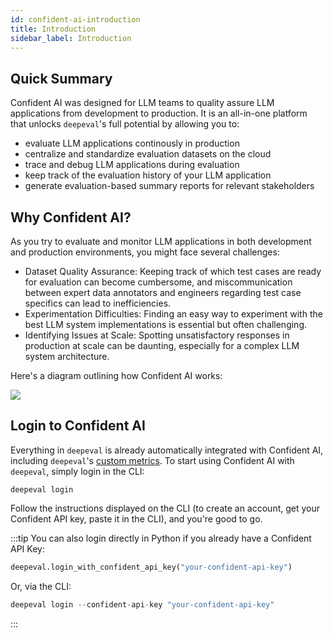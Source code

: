 ```yaml
---
id: confident-ai-introduction
title: Introduction
sidebar_label: Introduction
---
```


## Quick Summary

Confident AI was designed for LLM teams to quality assure LLM applications from development to production. It is an all-in-one platform that unlocks `deepeval`'s full potential by allowing you to:

- evaluate LLM applications continously in production
- centralize and standardize evaluation datasets on the cloud
- trace and debug LLM applications during evaluation
- keep track of the evaluation history of your LLM application
- generate evaluation-based summary reports for relevant stakeholders

## Why Confident AI?

As you try to evaluate and monitor LLM applications in both development and production environments, you might face several challenges:

- Dataset Quality Assurance: Keeping track of which test cases are ready for evaluation can become cumbersome, and miscommunication between expert data annotators and engineers regarding test case specifics can lead to inefficiencies.
- Experimentation Difficulties: Finding an easy way to experiment with the best LLM system implementations is essential but often challenging.
- Identifying Issues at Scale: Spotting unsatisfactory responses in production at scale can be daunting, especially for a complex LLM system architecture.

Here's a diagram outlining how Confident AI works:

<div
  style={{
    marginTop: "80px",
    marginBottom: "70px",
    display: "flex",
    justifyContent: "center",
  }}
>
  <img
    id="confident-workflow"
    src="https://d2lsxfc3p6r9rv.cloudfront.net/confident-workflow-2.png"
  />
</div>

## Login to Confident AI

Everything in `deepeval` is already automatically integrated with Confident AI, including `deepeval`'s [custom metrics](metrics-custom). To start using Confident AI with `deepeval`, simply login in the CLI:

```
deepeval login
```

Follow the instructions displayed on the CLI (to create an account, get your Confident API key, paste it in the CLI), and you're good to go.

:::tip
You can also login directly in Python if you already have a Confident API Key:

```python
deepeval.login_with_confident_api_key("your-confident-api-key")
```

Or, via the CLI:

```python
deepeval login --confident-api-key "your-confident-api-key"
```

:::

